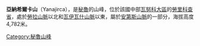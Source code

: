 {{Unreferenced|time=2018-02-19T05:12:09+00:00}}
{{Coord|10|21|39|S|76|47|38|W|display=title}}

'''亞納希爾卡山'''（Yanajirca），是[[秘魯|秘魯]]的山峰，位於該國中部[[瓦努科大區|瓦努科大區]]的[[勞里科查省|勞里科查省]]，處於[[勞拉山脈|勞拉山脈]]以北和[[瓦伊瓦什山脈|瓦伊瓦什山脈]]以東，屬於[[安第斯山脈|安第斯山脈]]的一部分，海拔高度4,782米。

{{Peru-geo-stub}}
[[Category:秘魯山峰|Category:秘魯山峰]]